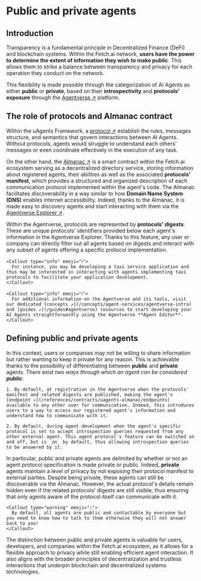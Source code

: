 
# Public and private agents

## Introduction

Transparency is a fundamental principle in Decentralized Finance (DeFi) and blockchain systems. Within the Fetch.ai network, **users have the power to determine the extent of information they wish to make public**. This allows them to strike a balance between transparency and privacy for each operation they conduct on the network.

This flexibility is made possible through the categorization of AI Agents as either **public** or **private**, based on their **introspectivity** and **protocols' exposure** through the [Agentverse ↗️](/concepts/agent-services/agentverse-intro) platform.

## The role of protocols and Almanac contract

Within the uAgents Framework, a [protocol ↗️](/references/uagents/uagents-protocols/agent-protocols) establish the rules, messages structure, and semantics that govern interactions between AI Agents. Without protocols, agents would struggle to understand each others' messages or even coordinate effectively in the execution of any task.

On the other hand, the [Almanac ↗️](/references/contracts/uagents-almanac/almanac-overview) is a smart contract within the Fetch.ai ecosystem serving as a decentralized directory service, storing information about registered agents, their abilities as well as the associated **protocols' manifest**, which provides a structured and organized description of each communication protocol implemented within the agent's code. The Almanac facilitates discoverability in a way similar to how **Domain Name System (DNS)** enables internet accessibility. Indeed, thanks to the Almanac, it is made easy to discovery agents and start interacting with them via the [Agentverse Explorer ↗️](/concepts/agent-services/agent-explorer).

Within the Agentverse, protocols are represented by **protocols' digests**. These are unique protocols' identifiers provided below each agent's information in the Agentverse Explorer. Thanks to this feature, any user or company can directly filter out all agents based on digests and interact with any subset of agents offering a specific protocol implementation.

    <Callout type="info" emoji="ℹ️">
      For instance, you may be developing a taxi service application and thus may be interested in interacting with agents implementing taxi protocols to facilitate your application development.
    </Callout>

    <Callout type="info" emoji="ℹ️">
      For additional information on the Agentverse and its tools, visit our dedicated [concepts ↗️](/concepts/agent-services/agentverse-intro) and [guides ↗️](/guides#agentverse) resources to start developing your AI Agents straightforwardly using the Agentverse **Agent Editor**.
    </Callout>

## Defining public and private agents

In this context, users or companies may not be willing to share information but rather wanting to keep it private for any reason. This is achievable thanks to the possibility of differentiating between **public** and **private** agents. There exist _two ways through which an agent can be considered **public**_:

    1. By default, at registration in the Agentverse when the protocols' manifest and related digests are published, making the agent's [endpoint ↗️](/references/contracts/uagents-almanac/endpoints) available to any other user for communication. Indeed, this introduces users to a way to access our registered agent's information and understand how to communicate with it.

    2. By default, during agent development when the agent's specific protocol is set to accept introspection queries requested from any other external agent. This agent protocol's feature can be switched on and off, but is _on_ by default, thus allowing introspection queries to be answered by it.

In particular, public and private agents are delimited by whether or not an agent protocol specification is made private or public. Indeed, **private** agents maintain a level of privacy by not exposing their protocol manifest to external parties. Despite being private, these agents can still be discoverable via the Almanac. However, the actual protocol's details remain hidden even if the related protocols' digests are still visible, thus ensuring that only agents aware of the protocol itself can communicate with it.

    <Callout type="warning" emoji="⚠️">
      By default, all agents are public and contactable by everyone but you need to know how to talk to them otherwise they will not answer back to you!
    </Callout>

The distinction between public and private agents is valuable for users, developers, and companies within the Fetch.ai ecosystem, as it allows for a flexible approach to privacy while still enabling efficient agent interaction. It also aligns with the broader principles of decentralization and trustless interactions that underpin blockchain and decentralized systems technologies.
